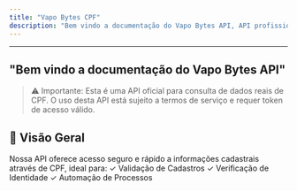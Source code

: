 ```yaml
---
title: "Vapo Bytes CPF"
description: "Bem vindo a documentação do Vapo Bytes API, API profissional para consulta de dados cadastrais através de CPF, fornecendo informações precisas e atualizadas em tempo real."
---
```


***

## "Bem vindo a documentação do Vapo Bytes API"

> ⚠️ Importante: Esta é uma API oficial para consulta de dados reais de CPF. O uso desta API está sujeito a termos de serviço e requer token de acesso válido.

## 🌟 Visão Geral

Nossa API oferece acesso seguro e rápido a informações cadastrais através de CPF, ideal para:
✓ Validação de Cadastros
✓ Verificação de Identidade
✓ Automação de Processos
